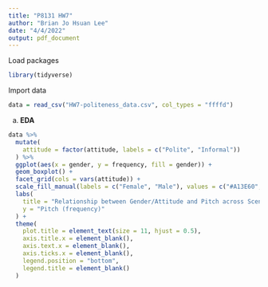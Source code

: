 ```yaml
---
title: "P8131 HW7"
author: "Brian Jo Hsuan Lee"
date: "4/4/2022"
output: pdf_document
---
```


Load packages 
```r
library(tidyverse)
```

Import data
```r
data = read_csv("HW7-politeness_data.csv", col_types = "ffffd")
```

a) 
**EDA**
```r
data %>% 
  mutate(
    attitude = factor(attitude, labels = c("Polite", "Informal"))
  ) %>% 
  ggplot(aes(x = gender, y = frequency, fill = gender)) +
  geom_boxplot() +
  facet_grid(cols = vars(attitude)) +
  scale_fill_manual(labels = c("Female", "Male"), values = c("#A13E60", "#3E7BA1")) +
  labs(
    title = "Relationship between Gender/Attitude and Pitch across Scenarios",
    y = "Pitch (frequency)"
  ) +
  theme(
    plot.title = element_text(size = 11, hjust = 0.5),
    axis.title.x = element_blank(),
    axis.text.x = element_blank(),
    axis.ticks.x = element_blank(),
    legend.position = "bottom",
    legend.title = element_blank()
  )
```

